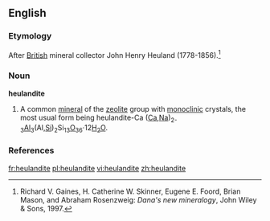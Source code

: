 ==English==


===Etymology===
After [[British]] mineral collector John Henry Heuland (1778-1856).<ref>Richard V. Gaines, H. Catherine W. Skinner, Eugene E. Foord, Brian Mason, and Abraham Rosenzweig: ''Dana's new mineralogy'', John Wiley & Sons, 1997.</ref>

===Noun===
'''heulandite'''

#{{mineralogy}} A common [[mineral]] of the [[zeolite]] group with [[monoclinic]] crystals, the most usual form being heulandite-Ca  ([[calcium|Ca]],[[sodium|Na]])<sub>2-3</sub>[[aluminum|Al]]<sub>3</sub>(Al,[[silicon|Si]])<sub>2</sub>Si<sub>13</sub>[[oxygen|O]]<sub>36</sub>·12[[water|H<sub>2</sub>O]].

===References===
<references/>

[[fr:heulandite]]
[[pl:heulandite]]
[[vi:heulandite]]
[[zh:heulandite]]